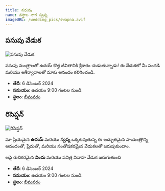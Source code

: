 ```yaml
---
title: వధువు
name: వస్త్రాల నాగ స్వప్న
imageURL: /wedding_pics/swapna.avif
---
```


## పసుపు వేడుక

![పసుపు వేడుక](/wedding_pics/haldhi.webp)

పసుపు మంత్రాలతో ఉదయ్ కొత్త జీవితానికి శ్రీకారం చుడుతున్నాడు! ఈ వేడుకలో మీ సందడి మరియు ఆశీర్వాదాలతో మాకు ఆనందం కలిగించండి.

- **తేదీ**: 6 డిసెంబర్ 2024
- **సమయం**: ఉదయం 9:00 గంటల నుండి
- **స్థలం**: [భీమవరం](https://google.com/maps)

## రిసెప్షన్‌

![రిసెప్షన్‌](/wedding_pics/reception.webp)

మా ప్రియమైన **ఉదయ్** మరియు **స్వప్న** ఒక్కటవుతున్న ఈ అద్భుతమైన సాయంత్రాన్ని ఆనందంతో, ప్రేమతో, మరియు సంతోషకరమైన వేడుకలతో జరుపుకుందాం.

ఆపై రుచికరమైన **విందు** మరియు పవిత్ర వివాహ వేడుక జరుగుతుంది

- **తేదీ**: 6 డిసెంబర్ 2024
- **సమయం**: ఉదయం 9:00 గంటల నుండి
- **స్థలం**: [భీమవరం](https://google.com/maps)
